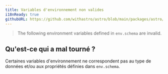 ```yaml
---
title: Variables d'environnement non valides
i18nReady: true
githubURL: https://github.com/withastro/astro/blob/main/packages/astro/src/core/errors/errors-data.ts
---
```


> The following environment variables defined in `env.schema` are invalid.

## Qu'est-ce qui a mal tourné ?
Certaines variables d'environnement ne correspondent pas au type de données et/ou aux propriétés définies dans `env.schema`.

